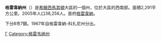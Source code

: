 {{Infobox Pref GR
|name = 格雷韋納
|name_local = Νομός Γρεβενών
|flag_periph = Flag of Greek Macedonia.svg
|image_map =  GreeceGrevena.png
|periph = [[西馬其頓|西馬其頓]]
|capital = [[格雷韋納|格雷韋納]]
|population = 38256
|population_as_of = 2005年
|pop_rank = 第52位
|popdens_rank = 第54位
|area = 2291
|area_rank = 第28位
|postal_code = 51x xx
|area_code = 24620, 24920
|licence = ΡΝ
|provinces = 0
|municip = 8
|commun = 7
|ISO = GR-51
|website = [http://www.grevena.gr www.grevena.gr]
|munic_map = Grevena municipalities numbered.svg}}

'''格雷韋納州'''（{{lang-el|Νομός Γρεβενών}}）是[[希臘|希臘]][[西馬其頓|西馬其頓]]大區的一個州，位於大區的西南部。面積2,291平方公里。2005年人口38,256人。首府[[格雷韋納|格雷韋納]]。

下分8市7鎮。1967年自格雷韋納-科扎尼州分出。
[[Category:希臘州份|Γ]]
[[Category:格雷韦纳州|Category:格雷韦纳州]]